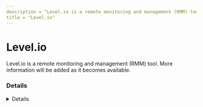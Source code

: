 ```yaml
---
description = "Level.io is a remote monitoring and management (RMM) tool. More information will be added as it becomes available."
title = "Level.io"
---
```




# Level.io

Level.io is a remote monitoring and management (RMM) tool. More information will be added as it becomes available.

### Details
<Details author={""}
         category={""}
         created={""}
         website={""}
         lastModified={"2024-02-08"}
         privileges={""}
         free={ false }
         verification={ false }
/>

#### Installation Paths
<Card code={ ["level-windows-amd64.exe", "level.exe", "level-remote-control-ffmpeg.exe"] }/>





### Forensic Artifacts




#### Network Artifacts
<EuiSpacer size="xl"/>
<NetworkArtifactsTable data={ [{"Description": "Known remote domains", "Domains": ["level.io", "*.level.io"], "Ports": []}] }/>




### Detections
- Detects potential network activity of Level.io RMM tool
  - [Sigma Rule](https://github.com/magicsword-io/LOLRMM/blob/main/detections/sigma/level.io_network_sigma.yml)
- Detects potential processes activity of Level.io RMM tool
  - [Sigma Rule](https://github.com/magicsword-io/LOLRMM/blob/main/detections/sigma/level.io_processes_sigma.yml)

### References
- [https://docs.level.io/1.0/admin-guides/troubleshooting-agent-issues](https://docs.level.io/1.0/admin-guides/troubleshooting-agent-issues)

